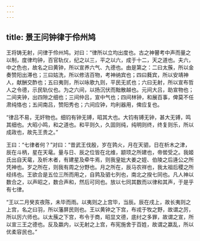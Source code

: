 ```yaml
---
---
---
```

title: 景王问钟律于伶州鸠
---


王将铸无射，问律于伶州鸠。对曰：“律所以立均出度也。古之神瞽考中声而量之以制，度律均钟，百官轨仪，纪之以三，平之以六，成于十二，天之道也。夫六，中之色也，故名之曰黄钟，所以宣养六气、九德也。由是第之：二曰太蔟，所以金奏赞阳出滞也；三曰姑洗，所以修洁百物，考神纳宾也；四曰蕤宾，所以安靖神人，献酬交酢也；五曰夷则，所以咏歌九则，平民无贰也；六曰无射，所以宣布哲人之令德，示民轨仪也。为之六间，以扬沉伏而黜散越也。元间大吕，助宣物也；二间夹钟，出四隙之细也；三间仲吕，宣中气也；四间林钟，和展百事，俾莫不任肃纯恪也；五间南吕，赞阳秀也；六间应钟，均利器用，俾应复也。

“律吕不易，无奸物也。细钧有钟无镈，昭其大也。大钧有镈无钟，甚大无镈，鸣其细也。大昭小鸣，和之道也。和平则久，久固则纯，纯明则终，终复则乐，所以成政也，故先王贵之。”

王曰：“七律者何？”对曰：“昔武王伐殷，岁在鹑火，月在天驷，日在析木之津，辰在斗柄，星在天鼋。量与日、辰之位皆在北维，颛顼之所建也，帝喾受之。我姬氏出自天鼋，及析木者，有建星及牵牛焉，则我皇妣大姜之姪、伯陵之后逄公之所凭神也。岁之所在，则我有周之分野也。月之所在，辰马农祥也，我太祖后稷之所经纬也。王欲合是五位三所而用之，自鹑及驷七列也，南北之揆七同也。凡人神以数合之，以声昭之，数合声和，然后可同也。放以七同其数而以律和其声，于是乎有七律。

“王以二月癸亥夜陈，未毕而雨。以夷则之上宫毕，当辰。辰在戌上，故长夷则之上宫，名之曰羽，所以藩屏民则也。王以黄钟之下宫，布戎于牧之野，故谓之厉，所以厉六师也。以太蔟之下宫，布令于商，昭显文德，底纣之多罪，故谓之宣，所以宣三王之德也。反及嬴内，以无射之上宫，布宪施舍于百姓，故谓之嬴乱，所以优柔容民也。”

